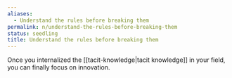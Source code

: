 ```yaml
---
aliases:
  - Understand the rules before breaking them
permalink: n/understand-the-rules-before-breaking-them
status: seedling
title: Understand the rules before breaking them
---
```

Once you internalized the [[tacit-knowledge|tacit knowledge]] in your field, you can finally focus on innovation.
